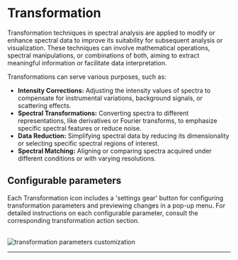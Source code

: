 

# Transformation

Transformation techniques in spectral analysis are applied to modify or enhance spectral data to improve its suitability for subsequent analysis or visualization. These techniques can involve mathematical operations, spectral manipulations, or combinations of both, aiming to extract meaningful information or facilitate data interpretation.

Transformations can serve various purposes, such as:

- **Intensity Corrections:** Adjusting the intensity values of spectra to compensate for instrumental variations, background signals, or scattering effects.
- **Spectral Transformations:** Converting spectra to different representations, like derivatives or Fourier transforms, to emphasize specific spectral features or reduce noise.
- **Data Reduction:** Simplifying spectral data by reducing its dimensionality or selecting specific spectral regions of interest.
- **Spectral Matching:** Aligning or comparing spectra acquired under different conditions or with varying resolutions.

## Configurable parameters

Each Transformation icon includes a 'settings gear' button for configuring transformation parameters and previewing changes in a pop-up menu. For detailed instructions on each configurable parameter, consult the corresponding transformation action section.

<br />
<Image
  src={`${imagePath}transformation_gear_parameters.png`}
  alt='transformation parameters customization'
  width={500}
  height={300}
/>

<br />
<hr />
<br />
<TransformationFooterLinks imagePath={imagePath} />
